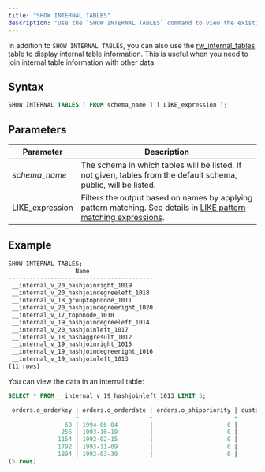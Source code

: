 ```yaml
---
title: "SHOW INTERNAL TABLES"
description: "Use the `SHOW INTERNAL TABLES` command to view the existing internal tables in RisingWave. Internal tables are tables that store intermediate results (also known as internal states) of queries."
---
```


In addition to `SHOW INTERNAL TABLES`, you can also use the [rw\_internal\_tables](/docs/current/rw_catalog/introduction#available-risingwave-catalogs) table to display internal table information. This is useful when you need to join internal table information with other data.

## Syntax

```sql
SHOW INTERNAL TABLES [ FROM schema_name ] [ LIKE_expression ];
```

## Parameters

| Parameter        | Description                                                                                                                                                                               |
| ---------------- | ----------------------------------------------------------------------------------------------------------------------------------------------------------------------------------------- |
| _schema\_name_   | The schema in which tables will be listed. If not given, tables from the default schema, public, will be listed.                                                                          |
| LIKE\_expression | Filters the output based on names by applying pattern matching. See details in [LIKE pattern matching expressions](/docs/current/sql-function-string/#like-pattern-matching-expressions). |

## Example

```bash
SHOW INTERNAL TABLES;
                   Name
------------------------------------------
 __internal_v_20_hashjoinright_1019
 __internal_v_20_hashjoindegreeleft_1018
 __internal_v_18_grouptopnnode_1011
 __internal_v_20_hashjoindegreeright_1020
 __internal_v_17_topnnode_1010
 __internal_v_19_hashjoindegreeleft_1014
 __internal_v_20_hashjoinleft_1017
 __internal_v_18_hashaggresult_1012
 __internal_v_19_hashjoinright_1015
 __internal_v_19_hashjoindegreeright_1016
 __internal_v_19_hashjoinleft_1013
(11 rows)
```

You can view the data in an internal table:

```sql
SELECT * FROM __internal_v_19_hashjoinleft_1013 LIMIT 5;

 orders.o_orderkey | orders.o_orderdate | orders.o_shippriority | customer.c_custkey | orders.o_custkey
-------------------+--------------------+-----------------------+--------------------+------------------
                69 | 1994-06-04         |                     0 |                 85 |               85
               256 | 1993-10-19         |                     0 |                125 |              125
              1154 | 1992-02-15         |                     0 |                 37 |               37
              1792 | 1993-11-09         |                     0 |                 49 |               49
              1894 | 1992-03-30         |                     0 |                 76 |               76
(5 rows)
```
